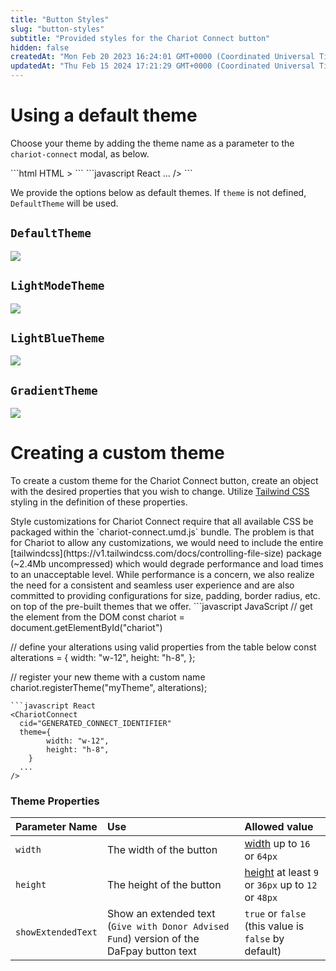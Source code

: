```yaml
---
title: "Button Styles"
slug: "button-styles"
subtitle: "Provided styles for the Chariot Connect button"
hidden: false
createdAt: "Mon Feb 20 2023 16:24:01 GMT+0000 (Coordinated Universal Time)"
updatedAt: "Thu Feb 15 2024 17:21:29 GMT+0000 (Coordinated Universal Time)"
---
```

# Using a default theme

Choose your theme by adding the theme name as a parameter to the `chariot-connect` modal, as below.

<CodeBlocks>
```html HTML
<chariot-connect 
	id="chariot" 
	cid="GENERATED_CONNECT_IDENTIFIER" 
	theme="THEME_NAME" <!-- Add this parameter ->
>
</chariot-connect>
```
```javascript React
<ChariotConnect 
  cid="GENERATED_CONNECT_IDENTIFIER" 
  theme="THEME_NAME" <!-- Add this parameter -> 
  ...
/>
```
</CodeBlocks>

We provide the options below as default themes. If `theme` is not defined, `DefaultTheme` will be used.

## `DefaultTheme`

<img src='../../images/8155407-DefaultTheme.svg' />


## `LightModeTheme`

<img src='../../images/a7b65c5-LightMode.svg' />


## `LightBlueTheme`

<img src='../../images/9c06770-LightBlue.svg' />


## `GradientTheme`

<img src='../../images/446fbf1-Gradient.svg' />


# Creating a custom theme

To create a custom theme for the Chariot Connect button, create an object with the desired properties that you wish to change. Utilize [Tailwind CSS](https://tailwindcss.com/) styling in the definition of these properties.

<Info title="Important Note for Style Customizations">  
 Style customizations for Chariot Connect require that all available CSS be packaged within the `chariot-connect.umd.js` bundle. The problem is that for Chariot to allow any customizations, we would need to include the entire [tailwindcss](https://v1.tailwindcss.com/docs/controlling-file-size) package (~2.4Mb uncompressed) which would degrade performance and load times to an unacceptable level. While performance is a concern, we also realize the need for a consistent and seamless user experience and are also committed to providing configurations for size, padding, border radius, etc. on top of the pre-built themes that we offer.
</Info>

<CodeBlocks>
```javascript JavaScript
// get the element from the DOM
const chariot = document.getElementById("chariot")

// define your alterations using valid properties from the table below
const alterations = {
	width: "w-12",
	height: "h-8",
};

// register your new theme with a custom name
chariot.registerTheme("myTheme", alterations);
```
```javascript React
<ChariotConnect 
  cid="GENERATED_CONNECT_IDENTIFIER" 
  theme={
        width: "w-12",
        height: "h-8",
    }
  ...
/>
```
</CodeBlocks>

### Theme Properties

| Parameter Name     | Use                                                                                      | Allowed value                                                                             |
| :----------------- | :--------------------------------------------------------------------------------------- | :---------------------------------------------------------------------------------------- |
| `width`            | The width of the button                                                                  | [width](https://tailwindcss.com/docs/width) up to `16` or `64px`                          |
| `height`           | The height of the button                                                                 | [height](https://tailwindcss.com/docs/height) at least `9` or `36px` up to `12` or `48px` |
| `showExtendedText` | Show an extended text (`Give with Donor Advised Fund`) version of the DaFpay button text | `true` or `false` (this value is `false` by default)                                      |

